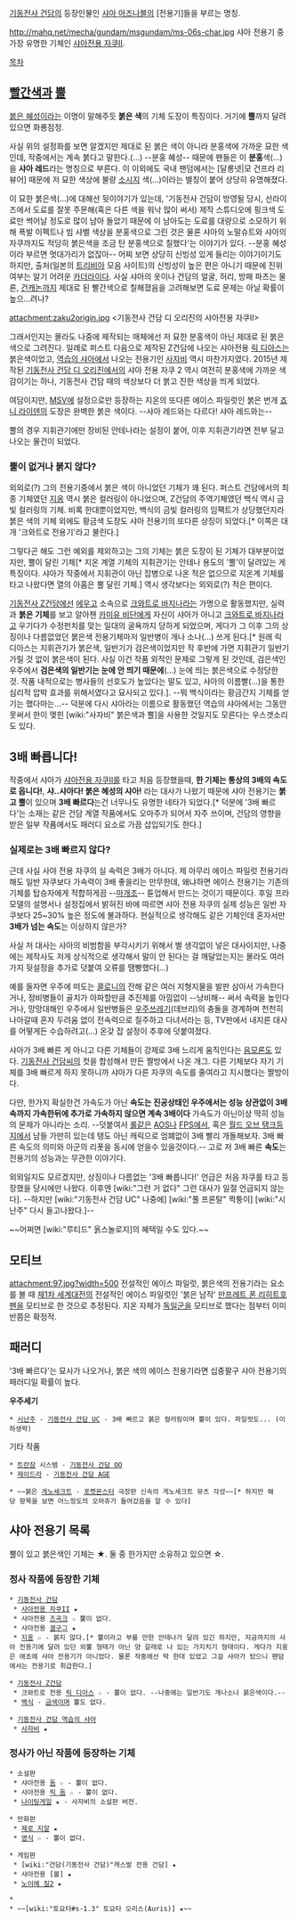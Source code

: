 [[기동전사 건담]]의 등장인물인 [[샤아 아즈나블]]의 [전용기]들을 부르는 명칭.

http://mahq.net/mecha/gundam/msgundam/ms-06s-char.jpg
샤아 전용기 중 가장 유명한 기체인 [[샤아전용 자쿠II]].

[[목차]]

== [[빨간색]]과 [[뿔]] ==
[[붉은 혜성]]이라는 이명이 말해주듯 '''붉은 색'''의 기체 도장이 특징이다. 거기에 '''뿔'''까지 달려있으면 화룡점정.

사실 위의 설정화를 보면 알겠지만 제대로 된 붉은 색이 아니라 분홍색에 가까운 묘한 색인데, 작중에서는 계속 붉다고 말한다.(...) --분홍 혜성-- 때문에 팬들은 이 '''분홍'''색(…)을 '''샤아 레드'''라는 명칭으로 부른다. 이 이외에도 국내 팬덤에서는 [달롱넷|모 건프라 리뷰어] 때문에 저 묘한 색상에 불량 [[소시지]] 색(…)이라는 별칭이 붙어 상당히 유명해졌다.

이 묘한 붉은색(…)에 대해선 뒷이야기가 있는데, '기동전사 건담이 방영될 당시, 선라이즈에서 도료를 잘못 주문해(혹은 다른 색을 워낙 많이 써서) 제작 스튜디오에 핑크색 도료만 썩어날 정도로 많이 남아 돌았기 때문에 이 남아도는 도료를 대량으로 소모하기 위해 폭발 이펙트나 빔 샤벨 색상을 분홍색으로 그린 것은 물론 샤아의 노말슈트와 샤아의 자쿠까지도 적당히 붉은색을 조금 탄 분홍색으로 칠했다'는 이야기가 있다. --분홍 혜성이라 부르면 멋대가리가 없잖아-- 어찌 보면 상당히 신빙성 있게 들리는 이야기이기도 하지만, 출처(일본의 [[트리비아]] 모음 사이트)의 신빙성이 높은 편은 아니기 때문에 진위 여부는 알기 어려운 [[카더라]]이다. 사실 샤아의 옷이나 건담의 얼굴, 허리, 방패 파츠는 물론, [[건캐논]]까지 제대로 된 빨간색으로 칠해졌음을 고려해보면 도료 문제는 아닐 확률이 높으...려나?

attachment:zaku2origin.jpg
<기동전사 건담 디 오리진의 샤아전용 자쿠II>

그래서인지는 몰라도 나중에 제작되는 매체에선 저 묘한 분홍색이 아닌 제대로 된 붉은색으로 그려진다. 일례로 퍼스트 다음으로 제작된 Z건담에 나오는 샤아전용 [[릭 디아스]]는 붉은색이었고, [[역습의 샤아]]에서 나오는 전용기인 [[사자비]] 역시 마찬가지였다. 2015년 제작된 [[기동전사 건담 디 오리진]]에서의 샤아 전용 자쿠 2 역시 여전히 분홍색에 가까운 색감이기는 하나, 기동전사 건담 때의 색상보다 더 붉고 진한 색상을 띄게 되었다.

여담이지만, [[MSV]]에 설정으로만 등장하는 지온의 또다른 에이스 파일럿인 붉은 번개 [[죠니 라이덴]]의 도장은 완벽한 붉은 색이다. --샤아 레드와는 다르다! 샤아 레드와는--

뿔의 경우 지휘관기에만 장비된 안테나라는 설정이 붙어, 이후 지휘관기라면 전부 달고 나오는 물건이 되었다.

=== 뿔이 없거나 붉지 않다? ===
외외로(?) 그의 전용기중에서 붉은 색이 아니었던 기체가 꽤 된다. 퍼스트 건담에서의 최종 기체였던 [[지옹]] 역시 붉은 컬러링이 아니었으며, Z건담의 주역기체였던 백식 역시 금빛 컬러링의 기체. 비록 한대뿐이었지만, 백식의 금빛 컬러링의 임팩트가 상당했던지라 붉은 색의 기체 외에도 황금색 도장도 샤아 전용기의 또다른 상징이 되었다.[* 이쪽은 대개 '크와트로 전용기'라고 불린다.]

그렇다곤 해도 그런 예외를 제외하고는 그의 기체는 붉은 도장이 된 기체가 대부분이었지만, 뿔이 달린 기체[* 지온 계열 기체의 지휘관기는 안테나 용도의 '뿔'이 달려있는 게 특징이다. 샤아가 작중에서 지휘관이 아닌 잡병으로 나온 적은 없으므로 지온계 기체를 타고 나왔다면 열의 아홉은 뿔 달린 기체.] 역시 생각보다는 외외로(?) 적은 편이다. 

[[기동전사 Z건담]]에선 [[에우고]] 소속으로 [[크와트로 바지나]]라는 가명으로 활동했지만, 실력과 '''붉은 기체'''를 보고 알아챈 [[카미유 비단]]에게 자신이 샤아가 아니고 [[크와트로 바지나]]라고 우기다가 수정펀치를 맞는 일대의 굴욕까지 당하게 되었으며, 게다가 그 이후 그의 상징이나 다름없었던 붉은색 전용기체마저 일반병이 개나 소나(…) 쓰게 된다.[* 원래 릭 디아스는 지휘관기가 붉은색, 일반기가 검은색이었지만 작 후반에 가면 지휘관기 일반기 가릴 것 없이 붉은색이 된다. 사실 이건 작품 외적인 문제로 그렇게 된 것인데, 검은색인 우주에서 '''검은색의 일반기는 눈에 안 띄기 때문에'''(…) 눈에 띄는 붉은색으로 수정당한 것. 작품 내적으로는 병사들의 선호도가 높았다는 말도 있고, 샤아의 이름빨(…)을 통한 심리적 압박 효과를 위해서였다고 묘사되고 있다.]. --뭐 백식이라는 황금간지 기체를 얻기는 했다마는...-- 덕분에 다시 샤아라는 이름으로 활동했던 역습의 샤아에서는 그동안 못써서 한이 맺힌 [wiki:"사자비" 붉은색과 뿔]을 사용한 것일지도 모른다는 우스갯소리도 있다.

== 3배 빠릅니다! ==
작중에서 샤아가 [[샤아전용 자쿠II]]를 타고 처음 등장했을때, '''한 기체는 통상의 3배의 속도로 옵니다!''', '''샤..샤아다! 붉은 혜성의 샤아!''' 라는 대사가 나왔기 때문에 샤아 전용기는 '''붉고 뿔'''이 있으며 '''3배 빠르다'''는건 너무나도 유명한 네타가 되었다.[* 덕분에 '3배 빠르다'는 소재는 같은 건담 계열 작품에서도 오마주가 되어서 자주 쓰이며, 건담의 영향을 받은 일부 작품에서도 패러디 요소로 가끔 삽입되기도 한다.]

=== 실제로는 3배 빠르지 않다? ===
근데 사실 사야 전용 자쿠의 실 속력은 3배가 아니다. 제 아무리 에이스 파일럿 전용기라 해도 일반 자쿠보다 가속력이 3배 좋을리는 만무한데, 왜냐하면 에이스 전용기는 기존의 기체를 탑승자에게 적합하게끔 --[[마개조]]-- 튠업해서 만드는 것이기 때문이다. 후일 프라모델의 설명서나 설정집에서 밝혀진 바에 따르면 샤아 전용 자쿠의 실제 성능은 일반 자쿠보다 25~30% 높은 정도에 불과하다. 현실적으로 생각해도 같은 기체인데 혼자서만 '''3배가 넘는 속도'''는 이상하지 않은가?

사실 저 대사는 샤아의 비범함을 부각시키기 위해서 별 생각없이 넣은 대사이지만, 나중에는 제작사도 저게 상식적으로 생각해서 말이 안 된다는 걸 깨달았는지는 몰라도 여러가지 뒷설정을 추가로 덧붙여 오류를 땜빵했다(…)

예를 들자면 우주에 떠도는 [[콜로니]]의 잔해 같은 여러 지형지물을 발판 삼아서 가속한다거나, 정비병들이 골치가 아파할만큼 추진제를 아낌없이 --낭비해-- 써서 속력을 높인다거나, 망망대해인 우주에서 일반병들은 [[우주쓰레기]](데브리)의 충돌을 경계하며 천천히 나아갈때 혼자 두려움 없이 전속력으로 질주하고 다녀서라는 등, TV판에서 내지른 대사를 어떻게든 수습하려고(…) 온갖 잡 설정이 추후에 덧붙여졌다.

샤아가 3배 빠른 게 아니고 다른 기체들이 강제로 3배 느리게 움직인다는 [[음모론]]도 있다. [[기동전사 건담씨]]의 컷을 합성해서 만든 짤방에서 나온 개그. 다른 기체보다 자기 기체를 3배 빠르게 하지 못하니까 샤아가 다른 자쿠의 속도를 줄여라고 지시했다는 짤방이다.

다만, 한가지 확실한건 가속도가 아닌 '''속도는 진공상태인 우주에서는 성능 상관없이 3배속까지 가속한뒤에 추가로 가속하지 않으면 계속 3배이다''' 가속도가 아닌이상 딱히 성능의 문제가 아니라는 소리. --덧붙여서 [[롤]]같은 [[AOS]]나 [[FPS]]에서, 혹은 [[월드 오브 탱크]]등지에서 남들 가만히 있는데 탱도 아닌 캐릭으로 엄폐없이 3배 빨리 개돌해보자. 3배 빠른 속도의 의미와 아군의 리폿을 동시에 얻을수 있을것이다.-- 고로 저 3배 빠른 '''속도'''는 전용기의 성능과는 무관한 이야기다.

외외일지도 모르겠지만, 상징이나 다름없는 '3배 빠릅니다!' 언급은 처음 자쿠를 타고 등장했을 당시에만 나왔다. 이후엔 [wiki:"그런 거 없다" 그런 대사가 일절 언급되지 않는다]. --하지만 [wiki:"기동전사 건담 UC" 나중에] [wiki:"풀 프론탈" 짝퉁이] [wiki:"시난주" 다시 들고나왔다.]-- 

~~어쩌면 [wiki:"루티드" 옭스놀로지]의 혜택일 수도 있다.~~

== 모티브 ==
attachment:97.jpg?width=500
전설적인 에이스 파일럿, 붉은색의 전용기라는 요소를 볼 때 [[제1차 세계대전]]의 전설적인 에이스 파일럿인 '붉은 남작' [[만프레트 폰 리히트호펜]]을 모티브로 한 것으로 추정된다. 지온 자체가 [[독일군]]을 모티브로 했다는 점부터 이미 반쯤은 확정적.

== 패러디 ==
'3배 빠르다'는 묘사가 나오거나, 붉은 색의 에이스 전용기라면 십중팔구 샤아 전용기의 패러디일 확률이 높다.

'''우주세기'''
 * [[시난주]] - [[기동전사 건담 UC]] - 3배 빠르고 붉은 컬러링이며 뿔이 있다. 파일럿도... (이하생략)

기타 작품
 * [[트란잠]] 시스템 - [[기동전사 건담 OO]]
 * [[제이드라]] - [[기동전사 건담 AGE]]

 * ~~붉은 [[게노세크트]] - [[포켓몬스터]] 극장판 신속의 게노세크트 뮤츠 각성~~[* 하지만 해당 항목을 보면 어느정도의 오마쥬가 들어갔음을 알 수 있다]

== 샤아 전용기 목록 ==
뿔이 있고 붉은색인 기체는 ★. 둘 중 한가지만 소유하고 있으면 ☆.

=== 정사 작품에 등장한 기체 ===

 * [[기동전사 건담]]
  * [[샤아전용 자쿠II]] ★
  * 샤아전용 [[즈곡크]] ☆ 뿔이 없다.
  * 샤아전용 [[겔구그]] ★
  * [[지옹]] ☆ - 붉지 않다.[* 뿔이라고 부를 만한 안테나가 달려 있긴 하지만, 지금까지의 샤아 전용기에 달려 있던 외뿔 형태가 아닌 양 갈래로 나 있는 가지치기 형태이다. 게다가 지옹은 애초에 샤아 전용기가 아니었다. 물론 작중에선 딱 한대 있었고 그걸 샤아가 탔으니 팬덤에서는 전용기로 취급한다.]

 * [[기동전사 Z건담]]
  * 크와트로 전용 [[릭 디아스]] ☆ - 뿔이 없다. --나중에는 일반기도 개나소나 붉은색이다.--
  * [[백식]] - [[금색]]이며 뿔도 없다.

 * [[기동전사 건담 역습의 샤아]]
  * [[사자비]] ★

=== 정사가 아닌 작품에 등장하는 기체 ===
 * 소설판
  * 샤아전용 [[돔]] ☆ - 뿔이 없다.
  * 샤아전용 [[릭 돔]] ☆ - 뿔이 없다.
  * [[나이팅게일]] ★ - 사자비의 소설판 버전.

 * 만화판
  * [[제로 지알]] ★
  * [[영식]] ☆ - 뿔이 없다.

 * 게임판
  * [wiki:"건담(기동전사 건담)"캐스발 전용 건담] ★
  * 샤아전용 [볼] ★
  * [[노이에 질2]] ★

 * {{{#!html
<embed src="//www.youtube.com/v/sSTfiqUJ6dA?hl=ko_KR&amp;version=3&amp;vq=hd720" type="application/x-shockwave-flash" width="640" height="360" allowscriptaccess="always" allowfullscreen="true"></embed></object>
}}}
 * ~~[wiki:"토요타#s-1.3" 토요타 오리스(Auris)] ★~~
